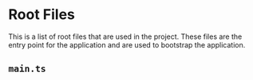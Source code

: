 # Root Files

This is a list of root files that are used in the project. These files are the entry point for the application and are used to bootstrap the application.

## `main.ts`

